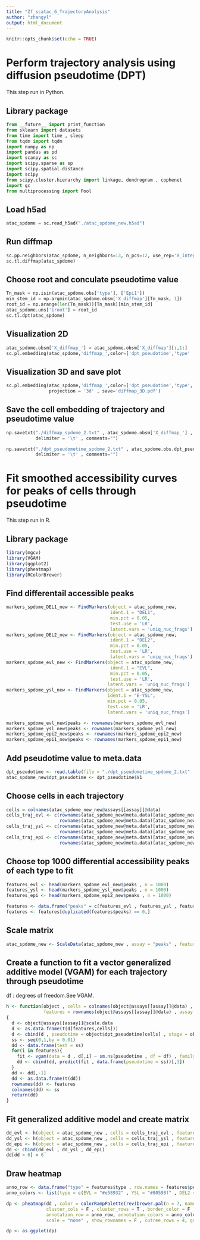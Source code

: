 ```yaml
---
title: "Zf_scatac_6_TrajectoryAnalysis"
author: "zhangyl"
output: html_document
---
```


```r
knitr::opts_chunk$set(echo = TRUE)
```

# Perform trajectory analysis using diffusion pseudotime (DPT)

This step run in Python.

## Library package

```python
from __future__ import print_function
from sklearn import datasets
from time import time , sleep
from tqdm import tqdm
import numpy as np
import pandas as pd
import scanpy as sc
import scipy.sparse as sp
import scipy.spatial.distance
import scipy
from scipy.cluster.hierarchy import linkage, dendrogram , cophenet
import gc
from multiprocessing import Pool
```

## Load h5ad

```python
atac_spdome = sc.read_h5ad("./atac_spdome_new.h5ad")
```

## Run diffmap

```python
sc.pp.neighbors(atac_spdome, n_neighbors=13, n_pcs=12, use_rep='X_integrated_lsi', method='gauss')
sc.tl.diffmap(atac_spdome)
```

## Choose root and conculate pseudotime value

```python
Tn_mask = np.isin(atac_spdome.obs['type'], ['Epi1'])
min_stem_id = np.argmin(atac_spdome.obsm['X_diffmap'][Tn_mask, 1])
root_id = np.arange(len(Tn_mask))[Tn_mask][min_stem_id]
atac_spdome.uns['iroot'] = root_id
sc.tl.dpt(atac_spdome)
```

## Visualization 2D

```python
atac_spdome.obsm['X_diffmap_'] = atac_spdome.obsm['X_diffmap'][:,1:]
sc.pl.embedding(atac_spdome,'diffmap_',color=['dpt_pseudotime','type' , 'batch'])
```

## Visualization 3D and save plot

```python
sc.pl.embedding(atac_spdome,'diffmap_',color=['dpt_pseudotime','type', 'batch'] , dimensions=(0,1,2) ,
                projection = '3d' , save='diffmap_3D.pdf')
```

## Save the cell embedding of trajectory and pseudotime value

```python
np.savetxt("./diffmap_spdome_2.txt" , atac_spdome.obsm['X_diffmap_'] , 
           delimiter = '\t' , comments="")

np.savetxt("./dpt_pseudometime_spdome_2.txt" , atac_spdome.obs.dpt_pseudotime , 
           delimiter = '\t' , comments="")
```

# Fit smoothed accessibility curves for peaks of cells through pseudotime

This step run in R.

## Library package

```r
library(mgcv)
library(VGAM)
library(ggplot2)
library(pheatmap)
library(RColorBrewer)
```

## Find differentail accessible peaks

```r
markers_spdome_DEL1_new <- FindMarkers(object = atac_spdome_new,
                                       ident.1 = "DEL1",
                                       min.pct = 0.05,
                                       test.use = 'LR',
                                       latent.vars = 'uniq_nuc_frags')
markers_spdome_DEL2_new <- FindMarkers(object = atac_spdome_new,
                                       ident.1 = "DEL2",
                                       min.pct = 0.05,
                                       test.use = 'LR',
                                       latent.vars = 'uniq_nuc_frags')
markers_spdome_evl_new <- FindMarkers(object = atac_spdome_new,
                                       ident.1 = "EVL",
                                       min.pct = 0.05,
                                       test.use = 'LR',
                                      latent.vars = 'uniq_nuc_frags')
markers_spdome_ysl_new <- FindMarkers(object = atac_spdome_new,
                                      ident.1 = "E-YSL",
                                      min.pct = 0.05,
                                      test.use = 'LR',
                                      latent.vars = 'uniq_nuc_frags')

markers_spdome_evl_new$peaks <- rownames(markers_spdome_evl_new)
markers_spdome_ysl_new$peaks <- rownames(markers_spdome_ysl_new)
markers_spdome_epi2_new$peaks <- rownames(markers_spdome_epi2_new)
markers_spdome_epi1_new$peaks <- rownames(markers_spdome_epi1_new)
```

## Add pseudotime value to meta.data

```r
dpt_pseudotime <- read.table(file = "./dpt_pseudometime_spdome_2.txt" , quote = F , sep = "\t")
atac_spdome_new$dpt_pseudotime <- dpt_pseudotime$V1
```

## Choose cells in each trajectory

```r
cells = colnames(atac_spdome_new_new@assays[[assay]]@data)
cells_traj_evl <- c(rownames(atac_spdome_new@meta.data)[atac_spdome_new@meta.data$dpt_pseudotime < 0.19] , 
                    rownames(atac_spdome_new@meta.data)[atac_spdome_new@meta.data$type == "EVL"])
cells_traj_ysl <- c(rownames(atac_spdome_new@meta.data)[atac_spdome_new@meta.data$dpt_pseudotime < 0.19] , 
                    rownames(atac_spdome_new@meta.data)[atac_spdome_new@meta.data$type == "E-YSL"])
cells_traj_epi <- c(rownames(atac_spdome_new@meta.data)[atac_spdome_new@meta.data$dpt_pseudotime < 0.19] , 
                    rownames(atac_spdome_new@meta.data)[atac_spdome_new@meta.data$type == "Epi2"])
```

## Choose top 1000 differential accessibility peaks of each type to fit

```r
features_evl <- head(markers_spdome_evl_new$peaks , n = 1000)
features_ysl <- head(markers_spdome_ysl_new$peaks , n = 1000)
features_epi <- head(markers_spdome_epi2_new$peaks , n = 1000)

features <- data.frame("peaks" = c(features_evl , features_ysl , features_epi) , "type" = rep(c("EVL" , "YSL" , "DEL2") , each = 1000))
features <- features[duplicated(features$peaks) == 0,]
```

## Scale matrix

```r
atac_spdome_new <- ScaleData(atac_spdome_new , assay = "peaks" , features = features$peaks)
```

## Create a function to fit a vector generalized additive model (VGAM) for each trajectory through pseudotime

df : degrees of freedom.See VGAM.

```r
h <- function(object , cells = colnames(object@assays[[assay]]@data) , 
              features = rownames(object@assays[[assay]]@data) , assay = DefaultAssay(integrated_spdome) , df = 3)
{
  d <- object@assays[[assay]]@scale.data
  d <- as.data.frame(t(d[features,cells]))
  d <- cbind(d , pseudotime = object$dpt_pseudotime[cells] , stage = object$type[cells])
  ss <- seq(0,1,by = 0.01)
  dd <- data.frame(test = ss)
  for(i in features){
    fit <- vgam(data = d , d[,i] ~ sm.ns(pseudotime , df = df) , family = uninormal() , model = T)
    dd <- cbind(dd, predict(fit , data.frame(pseudotime = ss))[,1])
  }
  dd <- dd[,-1]
  dd <- as.data.frame(t(dd))
  rownames(dd) <- features
  colnames(dd) <- ss
  return(dd)
}
```

## Fit generalized additive model and create matrix

```r
dd_evl <- h(object = atac_spdome_new , cells = cells_traj_evl , features = features$peaks , assay = "peaks")
dd_ysl <- h(object = atac_spdome_new , cells = cells_traj_ysl , features = features$peaks , assay = "peaks")
dd_epi <- h(object = atac_spdome_new , cells = cells_traj_epi , features = features$peaks , assay = "peaks")
dd <- cbind(dd_evl , dd_ysl , dd_epi)
dd[dd > 6] = 6
```

## Draw heatmap

```r
anno_row <- data.frame("type" = features$type , row.names = features$peaks)
anno_colors <- list(type = c(EVL = "#e58932" , YSL = "#80598f" , DEL2 = "#c0b286"))

dp <- pheatmap(dd , color = colorRampPalette(rev(brewer.pal(n = 7, name = "Spectral")))(100) ,
               cluster_cols = F , cluster_rows = T , border_color = F , show_colnames = F,
               annotation_row = anno_row, annotation_colors = anno_colors,
               scale = "none" , show_rownames = F , cutree_rows = 4, gaps_col = c(101,202))

dp <- as.ggplot(dp)
```
